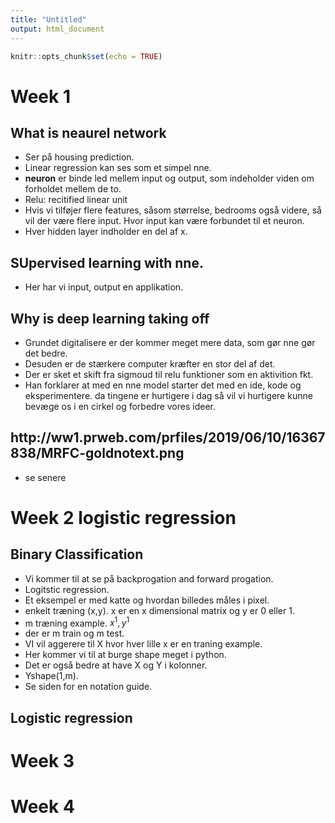 ```yaml
---
title: "Untitled"
output: html_document
---
```


```r
knitr::opts_chunk$set(echo = TRUE)
```


# Week 1

## What is neaurel network

- Ser på housing prediction. 
- Linear regression kan ses som et simpel nne. 
- **neuron** er binde led mellem input og output, som indeholder viden om
    forholdet mellem de to. 
- Relu: recitified linear unit
- Hvis vi tilføjer flere features, såsom størrelse, bedrooms også videre,
så vil der være flere input. Hvor input kan være forbundet til et neuron. 
- Hver hidden layer indholder en del af x. 

## SUpervised learning with nne.

- Her har vi input, output en applikation. 

## Why is deep learning taking off

- Grundet digitalisere er der kommer meget mere data, som gør nne gør det 
bedre. 
- Desuden er de stærkere computer kræfter en stor del af det. 
- Der er sket et skift fra sigmoud til relu funktioner som en aktivition fkt. 
- Han forklarer at med en nne model starter det med en ide, kode og eksperimentere.
da tingene er hurtigere i dag så vil vi hurtigere kunne bevæge os i en cirkel og
forbedre vores ideer. 

## http://ww1.prweb.com/prfiles/2019/06/10/16367838/MRFC-goldnotext.png

- se senere



# Week 2 logistic regression

## Binary Classification

- Vi kommer til at se på backprogation and forward progation. 
- Logitstic regression. 
- Et eksempel er med katte og hvordan billedes måles i pixel. 
- enkelt træning (x,y). x er en x dimensional matrix og y er 0 eller 1. 
- m træning example. ${x^1,y^1}$
- der er m train og m test. 
- VI vil aggerere til X hvor hver lille x er en traning example. 
- Her kommer vi til at burge shape meget i python. 
- Det er også bedre at have X og Y i kolonner. 
- Yshape(1,m).
- Se siden for en notation guide.

## Logistic regression


# Week 3

# Week 4

